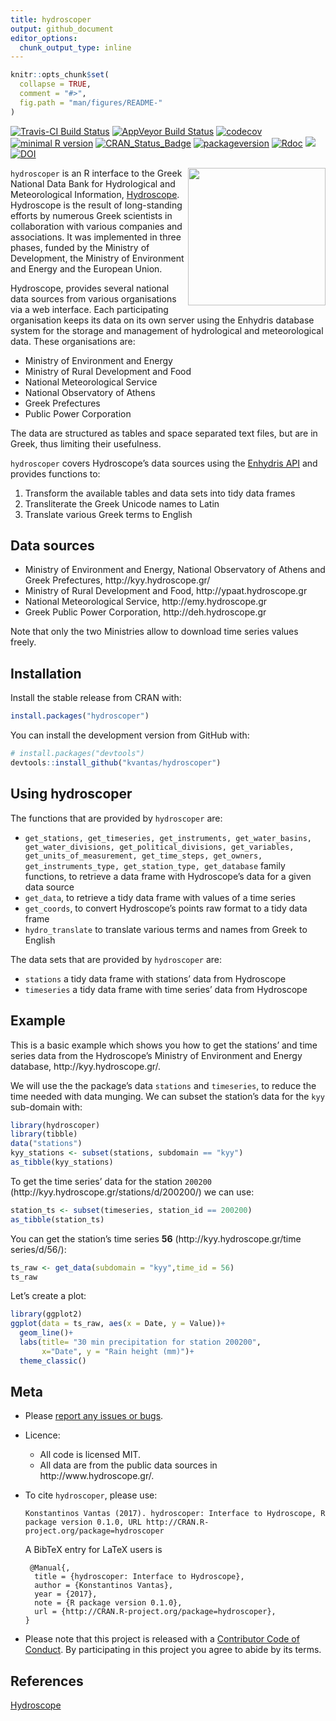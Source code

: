 ```yaml
---
title: hydroscoper
output: github_document
editor_options: 
  chunk_output_type: inline
---
```

<!-- README.md is generated from README.Rmd. Please edit that file -->

```r
knitr::opts_chunk$set(
  collapse = TRUE,
  comment = "#>",
  fig.path = "man/figures/README-"
)
```

[![Travis-CI Build Status](https://travis-ci.org/kvantas/hydroscoper.svg?branch=master)](https://travis-ci.org/kvantas/hydroscoper)
[![AppVeyor Build Status](https://ci.appveyor.com/api/projects/status/github/kvantas/hydroscoper?branch=master&svg=true)](https://ci.appveyor.com/project/kvantas/hydroscoper)
[![codecov](https://codecov.io/github/kvantas/hydroscoper/branch/master/graphs/badge.svg)](https://codecov.io/gh/kvantas/hydroscoper) 
[![minimal R version](https://img.shields.io/badge/R%3E%3D-3.4.0-6666ff.svg)](https://cran.r-project.org/)
[![CRAN_Status_Badge](http://www.r-pkg.org/badges/version/hydroscoper)](https://cran.r-project.org/package=hydroscoper)
[![packageversion](https://img.shields.io/badge/Package%20version-0.1.0.9000-orange.svg?style=flat-square)](commits/master)
[![Rdoc](http://www.rdocumentation.org/badges/version/hydroscoper)](http://www.rdocumentation.org/packages/hydroscoper)
[![](http://cranlogs.r-pkg.org/badges/hydroscoper)](http://cran.rstudio.com/web/packages/hydroscoper/index.html)
[![DOI](https://zenodo.org/badge/114094911.svg)](https://zenodo.org/badge/latestdoi/114094911)

<img src="man/figures/hydroscoper_hex.png" align="right" height="220"/> 

`hydroscoper` is an R interface to the  Greek National Data Bank for Hydrological and Meteorological Information, [Hydroscope](http://www.hydroscope.gr/). Hydroscope is the result of long-standing efforts by numerous Greek scientists in collaboration with various companies and associations. It was implemented in three phases, funded by the Ministry of Development, the Ministry of Environment and Energy and the European Union.

Hydroscope, provides several national data sources from various organisations via a web interface. Each participating organisation keeps its data on its own server using the Enhydris database system for the storage and management of hydrological and meteorological data. These organisations are:

* Ministry of Environment and Energy
* Ministry of Rural Development and Food
* National Meteorological Service
* National Observatory of Athens
* Greek Prefectures
* Public Power Corporation

The data are structured as tables and space separated text files, but are in Greek, thus limiting their usefulness.

`hydroscoper` covers Hydroscope's data sources using the [Enhydris API](http://enhydris.readthedocs.io/en/latest/index.html) and provides functions to:

1. Transform the available tables and data sets into tidy data frames
2. Transliterate the Greek Unicode names to Latin
3. Translate various Greek terms to English

## Data sources

 * Ministry of Environment and Energy, National Observatory of Athens and Greek Prefectures, http://kyy.hydroscope.gr/
 * Ministry of Rural Development and Food, http://ypaat.hydroscope.gr
 * National Meteorological Service, http://emy.hydroscope.gr
 * Greek Public Power Corporation, http://deh.hydroscope.gr

Note that only the two Ministries allow to download time series values freely.
 
## Installation

Install the stable release from CRAN with:

```r
install.packages("hydroscoper")
```

You can install the development version from GitHub with:

```r
# install.packages("devtools")
devtools::install_github("kvantas/hydroscoper")
```


## Using hydroscoper

The functions that are provided by `hydroscoper` are:

* `get_stations, get_timeseries, get_instruments, get_water_basins, get_water_divisions, get_political_divisions, get_variables, get_units_of_measurement, get_time_steps, get_owners, get_instruments_type, get_station_type, get_database ` family functions, to retrieve a data frame with Hydroscope's data for a given data source
* `get_data`, to retrieve a tidy data frame with values of a time series 
* `get_coords`, to convert Hydroscope's points raw format to a tidy data frame
* `hydro_translate` to translate various terms and names from Greek to English

The data sets that are provided by `hydroscoper` are:

* `stations` a tidy data frame with stations' data from Hydroscope
* `timeseries` a tidy data frame with  time series' data from Hydroscope

## Example

This is a basic example which shows you how to get the stations' and time series data from the Hydroscope's Ministry of Environment and Energy database, http://kyy.hydroscope.gr/.

We will use the the package's data `stations` and `timeseries`, to reduce the time needed with data munging. We can subset the station's data for the `kyy` sub-domain with:

```r
library(hydroscoper)
library(tibble)
data("stations")
kyy_stations <- subset(stations, subdomain == "kyy")
as_tibble(kyy_stations)
```

To get the time series' data for the station `200200` (http://kyy.hydroscope.gr/stations/d/200200/) we can use:
```r
station_ts <- subset(timeseries, station_id == 200200)
as_tibble(station_ts)
```

You can get the station's  time series **56** (http://kyy.hydroscope.gr/time series/d/56/):

``` r
ts_raw <- get_data(subdomain = "kyy",time_id = 56)
ts_raw
```

Let's create a plot:

``` r
library(ggplot2)
ggplot(data = ts_raw, aes(x = Date, y = Value))+
  geom_line()+
  labs(title= "30 min precipitation for station 200200",
       x="Date", y = "Rain height (mm)")+
  theme_classic()
```

## Meta

* Please [report any issues or bugs](https://github.com/kvantas/hydroscoper/issues).
* Licence:
    + All code is licensed MIT.
    + All data are from the public data sources in http://www.hydroscope.gr/.
* To cite `hydroscoper`, please use:
  ```
  Konstantinos Vantas (2017). hydroscoper: Interface to Hydroscope, R package version 0.1.0, URL http://CRAN.R-project.org/package=hydroscoper
  ```
  A BibTeX entry for LaTeX users is
  ```
   @Manual{,
    title = {hydroscoper: Interface to Hydroscope},
    author = {Konstantinos Vantas},
    year = {2017},
    note = {R package version 0.1.0},
    url = {http://CRAN.R-project.org/package=hydroscoper},
  }
  ```
* Please note that this project is released with a [Contributor Code of Conduct](/CONDUCT.md). By participating in this project you agree to abide by its terms.

## References
[Hydroscope](http://www.hydroscope.gr/)
